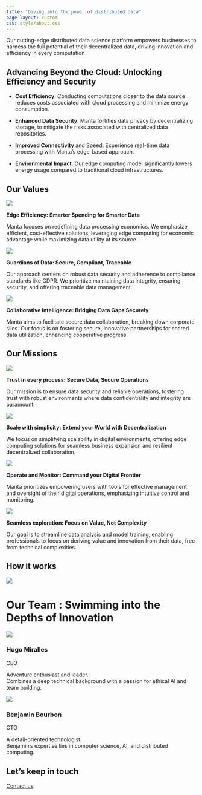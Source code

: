 ```yaml
---
title: "Diving into the power of distributed data"
page-layout: custom
css: style/about.css
---
```


::: {.main-background}
::: {.container}

::: {.manta-subtitle}
Our cutting-edge distributed data science platform empowers businesses to harness the full potential of their decentralized data, driving innovation and efficiency in every computation 
:::
:::


::: {.introduction}
::: {.container}
# Advancing Beyond the Cloud: Unlocking Efficiency and Security

::: {.grid-content-2}
::: {.item}
- **Cost Efficiency**: Conducting computations closer to the data source reduces costs associated with cloud processing and minimize energy consumption.
:::
::: {.item}
- **Enhanced Data Security**: Manta fortifies data privacy by decentralizing storage, to mitigate the risks associated with centralized data repositories.
:::
::: {.item}
- **Improved Connectivity** and Speed: Experience real-time data processing with Manta's edge-based approach.
:::
::: {.item}
- **Environmental Impact**: Our edge computing model significantly lowers energy usage compared to traditional cloud infrastructures.
:::
:::
:::
:::


::: {.container}
::: {.special-grid}
::: {.values}
# Our Values

::: {.inside}
::: {.values-item}
![](static/about/values1.png){class="filter-img"}

::: {.text}
**Edge Efficiency: Smarter Spending for Smarter Data**

Manta focuses on redefining data processing economics. We emphasize efficient, cost-effective solutions, leveraging edge computing for economic advantage while maximizing data utility at its source.
:::
:::

::: {.values-item}
![](static/about/values2.png){class="filter-img"}

::: {.text}
**Guardians of Data: Secure, Compliant, Traceable**

Our approach centers on robust data security and adherence to compliance standards like GDPR. We prioritize maintaining data integrity, ensuring security, and offering traceable data management.
:::
:::

::: {.values-item}
![](static/about/values3.png){class="filter-img"}

::: {.text}
**Collaborative Intelligence: Bridging Data Gaps Securely**

Manta aims to facilitate secure data collaboration, breaking down corporate silos. Our focus is on fostering secure, innovative partnerships for shared data utilization, enhancing cooperative progress.
:::
:::
:::
:::

::: {.missions}

# Our Missions

::: {.inside}
::: {.missions-item}
![](static/about/missions1.png){class="resize"}

::: {.text}
**Trust in every process: Secure Data, Secure Operations**

Our mission is to ensure data security and reliable operations, fostering trust with robust environments where data confidentiality and integrity are paramount.
:::
:::

::: {.missions-item}
![](static/about/missions2.png){class="resize"}

::: {.text}
**Scale with simplicity: Extend your World with Decentralization**

We focus on simplifying scalability in digital environments, offering edge computing solutions for seamless business expansion and resilient decentralized collaboration.
:::
:::

::: {.missions-item}
![](static/about/missions3.png){class="special resize"}

::: {.text}
**Operate and Monitor: Command your Digital Frontier**

Manta prioritizes empowering users with tools for effective management and oversight of their digital operations, emphasizing intuitive control and monitoring.
:::
:::
::: {.missions-item}
![](static/about/missions4.png){class="resize"}

::: {.text}
**Seamless exploration: Focus on Value, Not Complexity**

Our goal is to streamline data analysis and model training, enabling professionals to focus on deriving value and innovation from their data, free from technical complexities.
:::
:::
:::
:::

::: {.how-it-works}
# How it works

![](static/about/simplified-architecture.png)
:::
:::

::: {.team}

# Our Team : Swimming into the Depths of Innovation

::: {.flex}

::: {.profile}
![](static/about/ceo.jpg)

### Hugo Miralles

<span class="role">CEO</span>

Adventure enthusiast and leader.<br>Combines a deep technical background with a passion for ethical AI and team building.
:::

::: {.profile}
![](static/about/cto.jpg)

### Benjamin Bourbon
<span class="role">CTO</span>

A detail-oriented technologist.<br>Benjamin's expertise lies in computer science, AI, and distributed computing.
:::
:::

::: {.contact}
# Let's keep in touch
::: {.contact-us}
  <a href="mailto:hugomiralles@manta-tech.io">Contact us</a>
:::
:::
:::

:::
:::

